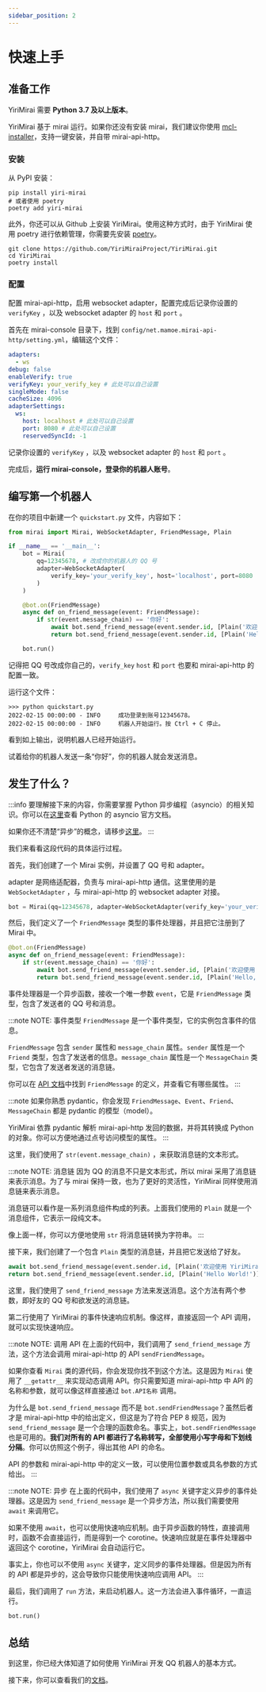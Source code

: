```yaml
---
sidebar_position: 2
---
```


# 快速上手

## 准备工作

YiriMirai 需要 **Python 3.7 及以上版本**。

YiriMirai 基于 mirai 运行。如果你还没有安装 mirai，我们建议你使用 [mcl-installer](https://github.com/iTXTech/mcl-installer)，支持一键安装，并自带 mirai-api-http。

### 安装

从 PyPI 安装：

```shell
pip install yiri-mirai
# 或者使用 poetry
poetry add yiri-mirai
```

此外，你还可以从 Github 上安装 YiriMirai。使用这种方式时，由于 YiriMirai 使用 poetry 进行依赖管理，你需要先安装 [poetry](https://python-poetry.org/)。

```shell
git clone https://github.com/YiriMiraiProject/YiriMirai.git
cd YiriMirai
poetry install
```

### 配置

配置 mirai-api-http，启用 websocket adapter，配置完成后记录你设置的 `verifyKey` ，以及 websocket adapter 的 `host` 和 `port` 。

首先在 mirai-console 目录下，找到 `config/net.mamoe.mirai-api-http/setting.yml`，编辑这个文件：

```yaml
adapters:
  - ws
debug: false
enableVerify: true
verifyKey: your_verify_key # 此处可以自己设置
singleMode: false
cacheSize: 4096
adapterSettings:
  ws:
    host: localhost # 此处可以自己设置
    port: 8080 # 此处可以自己设置
    reservedSyncId: -1
```

记录你设置的 `verifyKey` ，以及 websocket adapter 的 `host` 和 `port` 。

完成后，**运行 mirai-console，登录你的机器人账号**。

## 编写第一个机器人

在你的项目中新建一个 `quickstart.py` 文件，内容如下：

```python title='quickstart.py'
from mirai import Mirai, WebSocketAdapter, FriendMessage, Plain

if __name__ == '__main__':
    bot = Mirai(
        qq=12345678, # 改成你的机器人的 QQ 号
        adapter=WebSocketAdapter(
            verify_key='your_verify_key', host='localhost', port=8080
        )
    )

    @bot.on(FriendMessage)
    async def on_friend_message(event: FriendMessage):
        if str(event.message_chain) == '你好':
            await bot.send_friend_message(event.sender.id, [Plain('欢迎使用 YiriMirai。')])
            return bot.send_friend_message(event.sender.id, [Plain('Hello, World!')])

    bot.run()
```

记得把 QQ 号改成你自己的，`verify_key` `host` 和 `port` 也要和 mirai-api-http 的配置一致。

运行这个文件：

```shell
>>> python quickstart.py
2022-02-15 00:00:00 - INFO     成功登录到账号12345678。
2022-02-15 00:00:00 - INFO     机器人开始运行。按 Ctrl + C 停止。
```

看到如上输出，说明机器人已经开始运行。

试着给你的机器人发送一条“你好”，你的机器人就会发送消息。


<ChatBox>
  <ChatMessage name="忘忧北萱草" msg="你好" />
  <ChatMessage name="Yiri" msg="欢迎使用 YiriMirai。" />
  <ChatMessage name="Yiri" msg="Hello, World!" />
</ChatBox>

## 发生了什么？

:::info
要理解接下来的内容，你需要掌握 Python 异步编程（asyncio）的相关知识。你可以在[这里](https://docs.python.org/3/library/asyncio.html)查看 Python 的 asyncio 官方文档。

如果你还不清楚“异步”的概念，请移步[这里](asyncio-tutorial.mdx)。
:::

我们来看看这段代码的具体运行过程。

首先，我们创建了一个 Mirai 实例，并设置了 QQ 号和 adapter。

adapter 是网络适配器，负责与 mirai-api-http 通信。这里使用的是 `WebSocketAdapter` ，与 mirai-api-http 的 websocket adapter 对接。

```python
bot = Mirai(qq=12345678, adapter=WebSocketAdapter(verify_key='your_verify_key', host='localhost', port=8080))
```

然后，我们定义了一个 `FriendMessage` 类型的事件处理器，并且把它注册到了 Mirai 中。

```python
@bot.on(FriendMessage)
async def on_friend_message(event: FriendMessage):
    if str(event.message_chain) == '你好':
        await bot.send_friend_message(event.sender.id, [Plain('欢迎使用 YiriMirai。')])
        return bot.send_friend_message(event.sender.id, [Plain('Hello, World!')])
```

事件处理器是一个异步函数，接收一个唯一参数 `event`，它是 `FriendMessage` 类型，包含了发送者的 QQ 号和消息。

:::note NOTE: 事件类型
`FriendMessage` 是一个事件类型，它的实例包含事件的信息。

`FriendMessage` 包含 `sender` 属性和 `message_chain` 属性。`sender` 属性是一个 `Friend` 类型，包含了发送者的信息。`message_chain` 属性是一个 `MessageChain` 类型，它包含了发送者发送的消息链。

你可以在 [API 文档](https://yiri-mirai-api.vercel.app/models/events.html#YiriMirai.models.events.FriendMessage)中找到 `FriendMessage` 的定义，并查看它有哪些属性。
:::

:::note
如果你熟悉 pydantic，你会发现 `FriendMessage`、`Event`、`Friend`、`MessageChain` 都是 pydantic 的模型（model）。

YiriMirai 依靠 pydantic 解析 mirai-api-http 发回的数据，并将其转换成 Python 的对象。你可以方便地通过点号访问模型的属性。
:::

这里，我们使用了 `str(event.message_chain)` ，来获取消息链的文本形式。

:::note NOTE: 消息链
因为 QQ 的消息不只是文本形式，所以 mirai 采用了消息链来表示消息。为了与 mirai 保持一致，也为了更好的灵活性，YiriMirai 同样使用消息链来表示消息。

消息链可以看作是一系列消息组件构成的列表。上面我们使用的 `Plain` 就是一个消息组件，它表示一段纯文本。

像上面一样，你可以方便地使用 `str` 将消息链转换为字符串。
:::

接下来，我们创建了一个包含 `Plain` 类型的消息链，并且把它发送给了好友。

```python
await bot.send_friend_message(event.sender.id, [Plain('欢迎使用 YiriMirai。')])
return bot.send_friend_message(event.sender.id, [Plain('Hello World!')])
```

这里，我们使用了 `send_friend_message` 方法来发送消息。这个方法有两个参数，即好友的 QQ 号和欲发送的消息链。

第二行使用了 YiriMirai 的事件快速响应机制。像这样，直接返回一个 API 调用，就可以实现快速响应。

:::note NOTE: 调用 API
在上面的代码中，我们调用了 `send_friend_message` 方法，这个方法会调用 mirai-api-http 的 API `sendFriendMessage`。

如果你查看 `Mirai` 类的源代码，你会发现你找不到这个方法。这是因为 `Mirai` 使用了 `__getattr__` 来实现动态调用 API。你只需要知道 mirai-api-http 中 API 的名称和参数，就可以像这样直接通过 `bot.API名称` 调用。

为什么是 `bot.send_friend_message` 而不是 `bot.sendFriendMessage`？虽然后者才是 mirai-api-http 中的给出定义，但这是为了符合 PEP 8 规范，因为 `send_friend_message` 是一个合理的函数命名。事实上，`bot.sendFriendMessage` 也是可用的。**我们对所有的 API 都进行了名称转写，全部使用小写字母和下划线分隔**。你可以仿照这个例子，得出其他 API 的命名。

API 的参数和 mirai-api-http 中的定义一致，可以使用位置参数或具名参数的方式给出。
:::

:::note NOTE: 异步
在上面的代码中，我们使用了 `async` 关键字定义异步的事件处理器。这是因为 `send_friend_message` 是一个异步方法，所以我们需要使用 `await` 来调用它。

如果不使用 `await`，也可以使用快速响应机制。由于异步函数的特性，直接调用时，函数不会直接运行，而是得到一个 corotine。快速响应就是在事件处理器中返回这个 corotine，YiriMirai 会自动运行它。

事实上，你也可以不使用 `async` 关键字，定义同步的事件处理器。但是因为所有的 API 都是异步的，这会导致你只能使用快速响应调用 API。
:::

最后，我们调用了 `run` 方法，来启动机器人。这一方法会进入事件循环，一直运行。

```python
bot.run()
```

## 总结

到这里，你已经大体知道了如何使用 YiriMirai 开发 QQ 机器人的基本方式。

接下来，你可以查看我们的[文档](/basic/mirai-object.md)。
